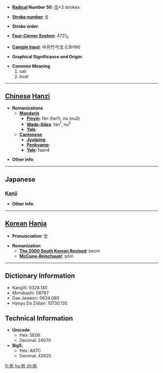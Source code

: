 * '''[[Wiktionary:Chinese radical index| Radical]] Number 50''': [[Wiktionary:Chinese radical index 巾|巾]]+3 strokes

* '''[[Wiktionary:Chinese total strokes index|Stroke number]]''': [[Wiktionary:Chinese total strokes index 6|6]]

* '''Stroke order''': 

* '''[[Wiktionary:Chinese four corner index|Four-Corner System]]''': 4721<sub>0</sub>

* '''[[Wiktionary:Chinese Cangjie index|Cangjie input]]''': 中月竹弓戈 (LBHNI)

* '''Graphical Significance and Origin''': 

* '''Common Meaning'''
*#sail
*# boat


----

== [[Chinese]] [[Hanzi]] ==

* '''Romanizations'''
** '''[[Mandarin]]'''
*** '''[[Pinyin]]''': fān (fan1), nú (nu2)
*** '''[[Wade-Giles]]''': fan<sup>1</sup>, nu<sup>2</sup>
*** '''[[Yale]]''': 
** '''[[Cantonese]]'''
*** '''[[Jyutping]]''':
*** '''[[Penkyamp]]''': 
*** '''[[Yale]]''': faan4

* '''Other info''': 

----

==Japanese==
===[[Kanji]]===
{{kanji|on readings=[[はん]] (han)|kun readings=[[ほ]] (ho)}}

* '''Other info''':  

----

== [[Korean]] [[Hanja]] ==

* '''Pronunciation''': 범

* '''Romanization'''
** '''[[The 2000 South Korean Revised Romanization|The 2000 South Korean Revised]]''': beom
** '''[[McCune-Reischauer]]''': pŏm

----

== Dictionary Information ==

* KangXi: 0328.140
* Morobashi: 08787
* Dae Jaweon: 0634.080
* Hanyu Da Zidian: 10730.130

== Technical Information ==

* '''Unicode''':
** Hex: 5E06
** Decimal: 24070
* '''Big5''':
** Hex: A67C
** Decimal: 42620

[[fr:帆]]
[[hu:帆]]
[[zh:帆]]